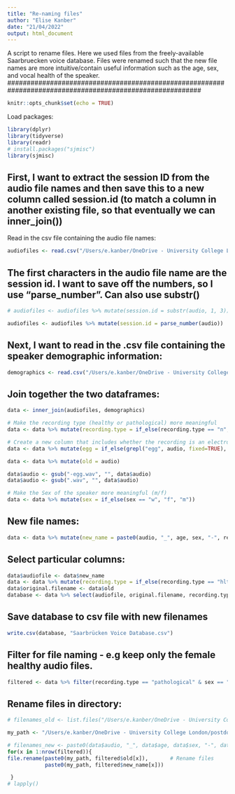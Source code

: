 ```yaml
---
title: "Re-naming files"
author: "Elise Kanber"
date: "21/04/2022"
output: html_document
---
```

##########################################################################################################
A script to rename files. Here we used files from the freely-available Saarbruecken voice database. Files were renamed such that the new file names are more intuitive/contain useful information such as the age, sex, and vocal health of the speaker. 
##########################################################################################################

```r
knitr::opts_chunk$set(echo = TRUE)
```

Load packages:
```r
library(dplyr)
library(tidyverse)
library(readr)
# install.packages("sjmisc")
library(sjmisc)
```

## First, I want to extract the session ID from the audio file names and then save this to a new column called session.id (to match a column in another existing file, so that eventually we can inner_join())
Read in the csv file containing the audio file names:
```r
audiofiles <- read.csv("/Users/e.kanber/OneDrive - University College London/postdoc/saarbruecken voice database/audio_files.csv")
```

## The first characters in the audio file name are the session id. I want to save off the numbers, so I use "parse_number". Can also use substr()
```r
# audiofiles <- audiofiles %>% mutate(session.id = substr(audio, 1, 3))

audiofiles <- audiofiles %>% mutate(session.id = parse_number(audio))
```

## Next, I want to read in the .csv file containing the speaker demographic information:
```r
demographics <- read.csv("/Users/e.kanber/OneDrive - University College London/postdoc/saarbruecken voice database/database.csv")
```

## Join together the two dataframes: 
```r
data <- inner_join(audiofiles, demographics)

# Make the recording type (healthy or pathological) more meaningful
data <- data %>% mutate(recording.type = if_else(recording.type == "n", "hlth", "path"))

# Create a new column that includes whether the recording is an electroglottograph recording (egg) or not. Rows will either contain "-egg" or be left blank. 
data <- data %>% mutate(egg = if_else(grepl("egg", audio, fixed=TRUE), "-egg", ""))

data <- data %>% mutate(old = audio)

data$audio <- gsub("-egg.wav", "", data$audio)
data$audio <- gsub(".wav", "", data$audio)

# Make the Sex of the speaker more meaningful (m/f)
data <- data %>% mutate(sex = if_else(sex == "w", "f", "m"))
```

## New file names: 
```r
data <- data %>% mutate(new_name = paste0(audio, "_", age, sex, "-", recording.type, egg, ".wav"))
```


## Select particular columns: 
```r

data$audiofile <- data$new_name
data <- data %>% mutate(recording.type = if_else(recording.type == "hlth", "healthy", "pathological"))
data$original.filename <- data$old
database <- data %>% select(audiofile, original.filename, recording.type, sex, age, pathology, notes.on.pathology, participant.id, date.of.recording)
```
 
## Save database to csv file with new filenames
```r
write.csv(database, "Saarbrücken Voice Database.csv")
```

## Filter for file naming - e.g keep only the female healthy audio files. 
```r
filtered <- data %>% filter(recording.type == "pathological" & sex == "m")
```


## Rename files in directory:
```r
# filenames_old <- list.files("/Users/e.kanber/OneDrive - University College London/postdoc/saarbruecken voice database/female_healthy/")

my_path <- "/Users/e.kanber/OneDrive - University College London/postdoc/saarbruecken voice database/male_pathological/"

# filenames_new <- paste0(data$audio, "_", data$age, data$sex, "-", data$recording.type, data$egg, ".wav")
for(x in 1:nrow(filtered)){
file.rename(paste0(my_path, filtered$old[x]),       # Rename files
            paste0(my_path, filtered$new_name[x]))

 }
# lapply()
```
